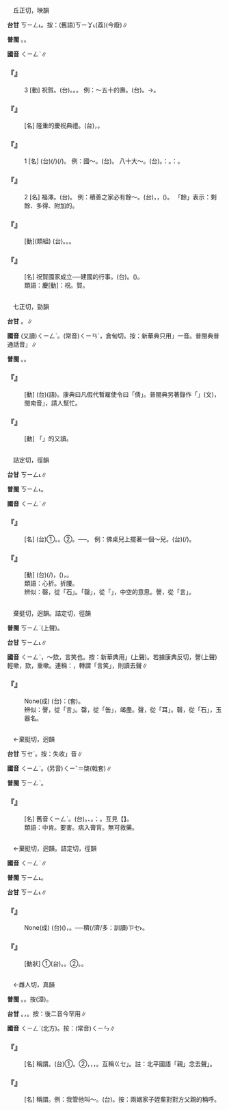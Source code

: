 
=={{ruby|慶|ㄑㄧㄥˋ}}==

　丘正切，映韻

'''台甘''' <rt>ㄎㄧㄥ˪</rt>。按：(舊語)<rt>ㄎㄧㆩ˪</rt>(荔)(今廢)∥

'''普閩''' {{ruby|(文)|ㄎㄧㄥ˪}}。{{ruby|(白)|ㄎㄧㆩ˪}}。

'''國音''' <rt>ㄑㄧㄥˋ</rt>∥

    

==='''『{{ruby|慶|ㄑㄧㄥˋ}}』'''===
:3  [動] 祝賀。(台){{ruby|祝|ㄐㄧㆦㆶ}}{{ruby|賀|ㄏㄜ˫}}。{{ruby|慶|ㄎㄧㄥ˪}}{{ruby|祝|ㄐㄧㆦㆶ}}。{{ruby|慶|ㄎㄧㄥ˪}}{{ruby|賀|ㄏㄜ˫}}。 例：～五十的壽。(台){{ruby|慶|ㄎㄧㄥ˪}}{{ruby|祝|ㄐㄧㆦㆶ}}{{ruby|五|ㆣㆦ˫}}{{ruby|十|ㄗㄚㆴ ͘}}{{ruby|歲|ㄏㄨㆤ˪}}{{ruby|/|ㄏㆤ˪}}{{ruby|丌|ㆤ}}{{ruby|歲|ㄏㄨㆤ˪}}{{ruby|/|ㄏㆤ˪}}{{ruby|壽|ㄒㄧㄨ˫}}。→{{ruby|做|ㄗㄨㆤ˪}}{{ruby|/|ㄗㄜ˪}}{{ruby|五|ㆣㆦ˫}}{{ruby|十|ㄗㄚㆴ ͘}}{{ruby|歲|ㄏㆤ˪}}{{ruby|/|ㄏㄨㆤ˪}}{{ruby|丌|ㆤ}}{{ruby|生|ㄙㆥ}}{{ruby|/|ㄒㆪ}}{{ruby|日|ㄌㄧㆵ ͘}}{{ruby|/|ㆢㄧㆵ ͘}}。
    

==='''『{{ruby|慶|ㄑㄧㄥˋ}}{{ruby|典|ㄉㄧㄢˇ}}』'''===
: [名] 隆重的慶祝典禮。(台){{ruby|盛|ㄒㄧㄥ˫}}{{ruby|大|ㄉㄞ˫}}{{ruby|丌|ㆤ}}{{ruby|慶|ㄎㄧㄥ˪}}{{ruby|祝|ㄐㄧㆦㆶ}}{{ruby|儀|ㆣㄧˊ}}{{ruby|式|ㄒㄧㆤㆶ}}{{ruby|/|ㄒㄧㆵ}}，{{ruby|大|ㄉㄨㄚ˫}}{{ruby|做|ㄗㄨㆤ˪}}{{ruby|/|ㄗㄜ˪}}{{ruby|丌|ㆤ}}{{ruby|典|ㄉㄧㄢˋ}}{{ruby|禮|ㄌㆤˋ}}。
    

==='''『{{ruby|慶|ㄑㄧㄥˋ}}』'''===
:1  [名] (台){{ruby|值|ㄉㄚㆵ ͘}}{{ruby|得|ㄉㄧㆵ}}{{ruby|記|ㄍㄧ˪}}{{ruby|念|ㄌㄧㆰ˫}}{{ruby|祝|ㄐㄧㆦㆶ}}{{ruby|賀|ㄏㄜ˫}}{{ruby|丌|ㆤ}}{{ruby|載|ㄉㄞ˫}}(/{{ruby|戴|ㄉㄞ˪}}){{ruby|事|ㄐㄧ˪}}(/{{ruby|事|ㄉㄞ˫}}{{ruby|情|ㄐㄧ˪}})。 例：國～。(台){{ruby|國|ㄍㆦㆶ}}{{ruby|慶|ㄎㄧㄥ˪}}。 八十大～。(台){{ruby|八|ㄅㄨㆤㆷ}}{{ruby|十|ㄗㄚㆴ ͘}}{{ruby|歲|ㄏㄨㆤ˪}}{{ruby|/|ㄏㆤ˪}}{{ruby|丌|ㆤ}}{{ruby|大|ㄉㄨㄚ˫}}{{ruby|生|ㄒㆪ}}{{ruby|/|ㄙㆥ}}{{ruby|日|ㆢㄧㆵ ͘}}{{ruby|/|ㄌㄧㆵ ͘}}。{{ruby|年|ㄋㄧˊ}}{{ruby|歲|ㄏㄨㆤ˪}}{{ruby|/|ㄏㆤ˪}}{{ruby|七|ㄑㄧㆵ}}{{ruby|十|ㄗㄚㆴ ͘}}{{ruby|叫|ㄍㄧㄜ˪}}{{ruby|做|ㄗㄨㆤ˪}}{{ruby|/|ㄗㄜ˪}}：{{ruby|古|ㄍㆦˋ}}{{ruby|稀|ㄏㄧ}}。{{ruby|古|ㄍㆦˋ}}{{ruby|早|ㄗㄚˋ}}{{ruby|人|ㄌㄤˊ}}{{ruby|講|ㄍㆲˋ}}：{{ruby|七|ㄑㄧㆵ}}{{ruby|十|ㄗㄚㆴ ͘}}{{ruby|古|ㄍㆦˋ}}{{ruby|來|ㄌㄞˊ}}{{ruby|稀|ㄏㄧ}}。
    

==='''『{{ruby|慶|ㄑㄧㄥˋ}}』'''===
:2  [名] 福澤。(台){{ruby|福|ㄏㆦㆶ}}{{ruby|氣|ㄎㄧ˪}}{{ruby|好|ㄏㄜˋ}}{{ruby|運|ㄨㄣ˫}}。 例：積善之家必有餘～。(台){{ruby|行|ㄏㄧㄥˊ}}{{ruby|善|ㄒㄧㄢ˫}}{{ruby|積|ㄐㄧㆤㆶ}}{{ruby|德|ㄉㄧㆤㆶ}}{{ruby|丌|ㆤ}}{{ruby|人|ㄌㄤˊ}}{{ruby|兜|ㄉㄠ}}，{{ruby|日|ㆢㄧㆵ ͘}}{{ruby|/|ㄌㄧㆵ ͘}}{{ruby|後|ㄠ˫}}{{ruby|一|ㄧㆵ}}{{ruby|定|ㄉㄧㄥ˫}}{{ruby|會|ㄨㆤ˫}}{{ruby|有|ㄨ˫}}{{ruby|好|ㄏㄜˋ}}{{ruby|運|ㄨㄣ˫}}，{{ruby|福|ㄏㆦㆶ}}{{ruby|氣|ㄎㄧ˪}}({{ruby|通|ㄊㄤ}}{{ruby|得|ㄉㄧㆵ}}{{ruby|著|ㄉㄧㄜㆷ ͘}})。 「餘」表示：剩餘、多得、附加的。
    

==='''『{{ruby|慶|ㄑㄧㄥˋ}}{{ruby|祝|ㄓㄨˋ}}』'''===
: [動](類組) (台){{ruby|慶|ㄎㄧㄥ˪}}{{ruby|祝|ㄐㄧㆦㆶ}}。{{ruby|慶|ㄎㄧㄥ˪}}{{ruby|賀|ㄏㄜ˫}}。{{ruby|祝|ㄐㄧㆦㆶ}}{{ruby|賀|ㄏㄜ˫}}。
    

==='''『{{ruby|國|ㄍㄨㄛˊ}}{{ruby|慶|ㄑㄧㄥˋ}}』'''===
: [名] 祝賀國家成立──建國的行事。(台){{ruby|國|ㄍㆦㆶ}}{{ruby|慶|ㄎㄧㄥ˪}}。({{ruby|記|ㄍㄧ˪}}{{ruby|念|ㄌㄧㆰ˫}}{{ruby|國|ㄍㆦㆶ}}{{ruby|家|ㄍㄚ}}{{ruby|丌|ㆤ}}{{ruby|生|ㄙㆥ}}{{ruby|/|ㄒㆪ}}{{ruby|日|ㆢㄧㆵ ͘}}{{ruby|/|ㄌㄧㆵ ͘}})。
:類語：慶[動]：祝。賀。
:
    

=={{ruby|倩|ㄑㄧㄥˋ}}==

　七正切，勁韻

'''台甘''' {{ruby|(文)|ㄑㄧㄥ˪}}{{ruby|、|ㄑㄧㄢ˪}}。{{ruby|(語)|ㄑㄧㆩ˪}}∥

'''國音''' (又讀)<rt>ㄑㄧㄥˋ</rt>。(常音)<rt>ㄑㄧㄢˋ</rt>，倉甸切。按：新華典只用{{ruby|「|ㄑㄧㄢˋ}}」一音。普閩典普通話音{{ruby|「|ㄑㄧㄢˋ}}」∥

'''普閩''' {{ruby|(文)|ㄑㄧㄢ˪}}。{{ruby|(語)|ㄑㄧㆩ˪}}。

    

==='''『{{ruby|倩|ㄑㄧㄥˋ}}』'''===
: [動] (台){{ruby|倩|ㄑㄧㆩ˪}}(語)。康典曰凡假代暫雇使令曰「倩」。普閩典另著錄作「{{ruby|掅|ㄑㄧㄥˋ}}」(文)，閩南音{{ruby|「|ㄑㄧㄥ˪}}」，請人幫忙。
    

==='''『{{ruby|倩|ㄑㄧㄥˋ}}{{ruby|<mark>&#xffa51;</mark>|ㄒㄩˋ}}』'''===
: [動] 「{{ruby|倩|ㄑㄧㄢˋ}}{{ruby|<mark>&#xffa51;</mark>|ㄒㄩˋ}}」的又讀。
    

=={{ruby|磬|ㄑㄧㄥˋ}}==

　詰定切，徑韻

'''台甘''' <rt>ㄎㄧㄥ˪</rt>∥

'''普閩''' <rt>ㄎㄧㄥ˪</rt>。

'''國音''' <rt>ㄑㄧㄥˋ</rt>∥

    

==='''『{{ruby|磬|ㄑㄧㄥˋ}}』'''===
: [名] (台)①{{ruby|古|ㄍㆦˋ}}{{ruby|代|ㄉㄞ˫}}{{ruby|用|ㄧㄥ˫}}{{ruby|/|ㄧㆲ˫}}{{ruby|玉|ㆣㄧㆤㆶ ͘}}{{ruby|石|ㄐㄧㄜㆷ ͘}}{{ruby|做|ㄗㄨㆤ˪}}{{ruby|/|ㄗㄜ˪}}{{ruby|丌|ㆤ}}{{ruby|矩|ㄍㄧˋ}}{{ruby|/|ㄍㄨˋ}}{{ruby|形|ㄏㄧㄥˊ}}{{ruby|樂|ㆣㄚㆶ ͘}}{{ruby|器|ㄎㄧ˪}}。{{ruby|像|ㄑㄧㆧ˫}}{{ruby|/|ㄑㄧㆫ˫}}{{ruby|曲|ㄎㄧㆦㆶ}}{{ruby|尺|ㄑㄧㆤㆶ}}{{ruby|→|ㄑㄧㄜㆷ}}。②{{ruby|佛|ㄅㄨㆵ ͘}}{{ruby|教|ㄍㄠ˪}}{{ruby|徒|ㄉㆦˊ}}{{ruby|用|ㄧㆲ˫}}{{ruby|/|ㄧㄥ˫}}{{ruby|丌|ㆤ}}{{ruby|缽|ㄅㄨㄚㆷ}}{{ruby|形|ㄏㄧㄥˊ}}{{ruby|銅|ㄉㄤˊ}}{{ruby|製|ㄗㆤ˪}}{{ruby|打|ㄉㆩˋ}}{{ruby|擊|ㄍㄧㆤㆶ}}{{ruby|樂|ㆣㄚㆶ ͘}}{{ruby|器|ㄎㄧ˪}}。{{ruby|誦|ㄒㄧㆲ˫}}{{ruby|經|ㄍㄧㄥ}}{{ruby|禮|ㄌㆤˋ}}{{ruby|佛|ㄅㄨㆵ ͘}}{{ruby|時|ㄒㄧˊ}}{{ruby|摃|ㄍㆲ˪}}{{ruby|磬|ㄎㄧㄥ˪}}{{ruby|配|ㄆㆤ˪}}{{ruby|/|ㄆㄨㆤ˪}}{{ruby|合|ㄏㄚㆴ ͘}}{{ruby|聲|ㄒㄧㆩ}}{{ruby|調|ㄉㄧㄠ˫}}──{{ruby|擊|ㄍㄧㆤㆶ}}{{ruby|節|ㄐㄧㄚㆵ}}。 例：佛桌兒上擺著一個～兒。(台){{ruby|佛|ㄅㄨㆵ ͘}}{{ruby|桌|ㄉㄜㆷ}}{{ruby|頂|ㄉㄧㄥˋ}}{{ruby|排|ㄅㄞˊ}}(/{{ruby|囥|ㄎㆭ˪}}){{ruby|一|ㄐㄧㆵ ͘}}{{ruby|個|ㆤˊ}}{{ruby|銅|ㄉㄤˊ}}{{ruby|磬|ㄎㄧㄥ˪}}。
    

==='''『{{ruby|磬|ㄑㄧㄥˋ}}{{ruby|折|ㄓㄜˊ}}』'''===
: [動] (台){{ruby|人|ㄌㄤˊ}}{{ruby|身|ㄒㄧㄥ}}{{ruby|軀|ㄎㄨ}}{{ruby|<mark>&#xffad5;</mark>|ㆩ˪}}{{ruby|<mark>&#xffad5;</mark>|ㆩ˪}}(/{{ruby|屈|ㄎㄨㆵ}}{{ruby|身|ㄒㄧㄣ}}){{ruby|像|ㄑㄧㆧ˫}}{{ruby|/|ㄑㄧㆫ˫}}{{ruby|玉|ㆣㄧㆦㆶ ͘}}{{ruby|磬|ㄎㄧㄥ˪}}{{ruby|磬|ㄎㄧㄥ˪}}{{ruby|背|ㄅㄨㆤ˫}}{{ruby|丌|ㆤ}}{{ruby|形|ㄏㄧㄥˊ}}{{ruby|體|ㄊㆤˋ}}，{{ruby|表|ㄅㄧㄠˋ}}{{ruby|示|ㄒㄧ˫}}{{ruby|拘|ㄎㄨ}}{{ruby|謹|ㄍㄧㄣˋ}}({{ruby|謹|ㄍㄧㄣˋ}}{{ruby|慎|ㄒㄧㄣ˫}})，{{ruby|嚴|ㆣㄧㆰˊ}}{{ruby|肅|ㄒㄧㆦㆶ}}。
:類語：心折。折腰。
:
:辨似：磬，從「石」。「罄」，從「{{ruby|缶|ㄈㄨˇ}}」，中空的意思。謦，從「言」。
:
    

=={{ruby|謦|ㄑㄧㄥˋ}}==

　棄挺切，迥韻。詰定切，徑韻

'''普閩''' <rt>ㄎㄧㄥˋ</rt>(上聲)。

'''台甘''' <rt>ㄎㄧㄥ˪</rt>∥

'''國音''' <rt>ㄑㄧㄥˋ</rt>，～欬，言笑也。按：新華典用{{ruby|「|ㄑㄧㄥˇ}}」(上聲)。若據康典反切，謦(上聲)輕嗽，欬，重嗽。連稱：{{ruby|謦|ㄑㄧㄥˋ}}{{ruby|欬|ㄎㄞˋ}}，轉謂「言笑」，則讀去聲∥

    

==='''『{{ruby|親|ㄑㄧㄣ}}{{ruby|聆|ㄌㄧㄥˊ}}{{ruby|謦|ㄑㄧㄥˋ}}{{ruby|欬|ㄎㄞˋ}}』'''===
: None(成) (台){{ruby|比|ㄅㄧˋ}}{{ruby|喻|ㆡㄨ˫}}{{ruby|/|ㄌㄨ˫}}：{{ruby|曾|ㆠㄚㆵ}}{{ruby|去|ㄎㄧ˪}}{{ruby|直|ㄉㄧㆵ ͘}}{{ruby|接|ㄐㄧㄚㆴ}}{{ruby|見|ㄍㆪ˪}}{{ruby|面|ㆠㄧㄣ˫}}{{ruby|受|ㄒㄧㄨ˫}}{{ruby|指|ㄐㄧˋ}}{{ruby|教|ㄍㄠ˪}}(套)。
:辨似：謦，從「言」。罄，從「缶」，竭盡。聲，從「耳」。磬，從「石」，玉器名。
:
    

=={{ruby|綮|ㄑㄧㄥˋ}}==

　←棄挺切，迥韻

'''台甘''' <rt>ㄎㆤˋ</rt>。按：失收{{ruby|「|ㄎㄧㄥˋ}}」音∥

'''國音''' <rt>ㄑㄧㄥˋ</rt>。(另音)<rt>ㄑㄧˇ</rt>＝棨(戟套)∥

'''普閩''' <rt>ㄎㄧㄥˋ</rt>。

    

==='''『{{ruby|肯|ㄎㄣˇ}}{{ruby|綮|ㄑㄧㄥˋ}}』'''===
: [名] 舊音{{ruby|：|ㄎㄞˇ}}<rt>ㄑㄧㄥˋ</rt>。(台){{ruby|肯|ㄎㄢˋ}}{{ruby|綮|ㄎㄧㄥ˪}}。{{ruby|肋|ㄌㄧㆤㆶ ͘}}{{ruby|肉|ㆠㄚㆷ}}、{{ruby|相|ㄒㄧㄜ}}{{ruby|/|ㄙㆩ}}{{ruby|粘|ㄌㄧㆰˊ}}{{ruby|丌|ㆤ}}{{ruby|所|ㄙㆦˋ}}{{ruby|/|ㄙㆤˋ}}{{ruby|在|ㄗㄞ˫}}。{{ruby|比|ㄅㄧˋ}}{{ruby|喻|ㄌㄨ˫}}{{ruby|/|ㆡㄨ˫}}：{{ruby|要|ㄧㄠˋ}}{{ruby|緊|ㄍㄧㄣˋ}}{{ruby|丌|ㆤ}}{{ruby|所|ㄙㆦˋ}}{{ruby|在|ㄗㄞ˫}}。互見【{{ruby|肯|ㄎㄞˇ}}{{ruby|綮|ㄑㄧㄥˋ}}】。
:類語：中肯。要害。病入膏肓。無可救藥。
:
    

=={{ruby|罄|ㄑㄧㄥˋ}}==

　←棄挺切，迥韻。詰定切，徑韻

'''國音''' <rt>ㄑㄧㄥˋ</rt>∥

'''普閩''' <rt>ㄎㄧㄥ˪</rt>。

'''台甘''' <rt>ㄎㄧㄥ˪</rt>∥

    

==='''『{{ruby|罄|ㄑㄧㄥˋ}}{{ruby|竹|ㄓㄨˊ}}{{ruby|難|ㄋㄢˊ}}{{ruby|書|ㄕㄨ}}』'''===
: None(成) (台){{ruby|用|ㄧㆲ˫}}{{ruby|/|ㄧㄥ˫}}{{ruby|盡|ㄐㄧㄣ˫}}({{ruby|南|ㄌㆰˊ}}{{ruby|山|ㄙㄢ}}{{ruby|丌|ㆤ}}){{ruby|竹|ㄉㄧㆤㆶ}}{{ruby|來|ㄌㄞˊ}}{{ruby|寫|ㄒㄧㄚˋ}}{{ruby|伊|ㄧ}}{{ruby|丌|ㆤ}}{{ruby|罪|ㄗㄨㆤ˫}}{{ruby|狀|ㄗㆭ˫}}，{{ruby|亦|ㄧㄚㆷ ͘}}{{ruby|寫|ㄒㄧㄚˋ}}{{ruby|<mark>&#xffa45;</mark>|ㆠㆤ˫}}{{ruby|/|ㆠㄨㆤ˫}}{{ruby|了|ㄌㄧㄠˋ}}。──{{ruby|形|ㄏㄧㄥˊ}}{{ruby|容|ㄧㆲˊ}}{{ruby|罪|ㄗㄨㆤ˫}}{{ruby|名|ㄇㄧㄚˊ}}{{ruby|真|ㄐㄧㄣ}}穧(/濟/多：訓讀)<rt>ㄗㆤ˫</rt>{{ruby|/|ㄗㄨㆤ˫}}。
    

==='''『{{ruby|罄|ㄑㄧㄥˋ}}』'''===
: [動狀] ①(台){{ruby|器|ㄎㄧ˪}}{{ruby|物|ㆠㄨㆵ ͘}}{{ruby|內|ㄌㄞ˫}}{{ruby|面|ㆠㄧㄣ˫}}{{ruby|空|ㄎㄤ}}{{ruby|空|ㄎㄤ}}。{{ruby|空|ㄎㄤ}}{{ruby|腹|ㄅㄚㆶ}}。②{{ruby|用|ㄧㆲ˫}}{{ruby|/|ㄧㄥ˫}}{{ruby|盡|ㄐㄧㄣ˫}}。{{ruby|用|ㄧㆲ˫}}{{ruby|/|ㄧㄥ˫}}{{ruby|了|ㄌㄧㄠˋ}}{{ruby|了|ㄌㄧㄠˋ}}。
    

=={{ruby|親|ㄑㄧㄥˋ}}==

　←雌人切，真韻

'''普閩''' {{ruby|(文)|ㄑㄧㄣ}}。{{ruby|(白)|ㄑㆪ}}。按{{ruby|：|ㄘㆥ}}(漳)。

'''台甘''' {{ruby|(文)|ㄑㄧㄣ}}。{{ruby|(語)|ㄑㆪ}}，{{ruby|親|ㄑㆪ}}{{ruby|姆|ㆬˋ}}{{ruby|。|ㄒㄧㄣ}}{{ruby|，|ㄑㄧㄥ}}。按：後二音今罕用∥

'''國音''' <rt>ㄑㄧㄥˋ</rt>(北方)。按：(常音)<rt>ㄑㄧㄣ</rt>∥

    

==='''『{{ruby|親|ㄑㄧㄥˋ}}{{ruby|家|·ㄐㄧㄚ}}』'''===
: [名] 稱謂。(台)①{{ruby|因|ㄧㄣ}}{{ruby|男|ㄌㆰˊ}}{{ruby|女|ㄌㄨˋ}}{{ruby|/|ㄌㄧˋ}}{{ruby|婚|ㄏㄨㄣ}}{{ruby|姻|ㄧㄣ}}{{ruby|關|ㄍㄨㄢ}}{{ruby|係|ㄏㆤ˫}}{{ruby|而|ㄌㄧˊ}}{{ruby|/|ㆢㄧˊ}}{{ruby|形|ㄏㄧㄥˊ}}{{ruby|成|ㄒㄧㄥˊ}}{{ruby|丌|ㆤ}}{{ruby|姻|ㄧㄣ}}{{ruby|戚|ㄑㄧㆤㆶ}}{{ruby|關|ㄍㄨㄢ}}{{ruby|係|ㄏㆤ˫}}。②{{ruby|稱|ㄑㄧㄥ}}{{ruby|呼|ㄏㆦ}}{{ruby|後|ㄏㄠ˫}}{{ruby|生|ㄙㆥ}}{{ruby|/|ㄒㆪ}}{{ruby|丌|ㆤ}}{{ruby|丈|ㄉㄧㆧ˫}}{{ruby|/|ㄉㄧㆫ˫}}{{ruby|人|ㄌㄤˊ}}，{{ruby|丈|ㄉㄧㆧ˫}}{{ruby|/|ㄉㄧㆫ˫}}{{ruby|姆|ㆬˋ}}，{{ruby|查|ㄗㄚ}}{{ruby|某|ㆠㆦˋ}}{{ruby|囝|ㄍㆩˋ}}{{ruby|/|ㄍㄧㆩˋ}}{{ruby|丌|ㆤ}}{{ruby|大|ㄉㄚ}}{{ruby|家|ㄍㆤ}}，{{ruby|大|ㄉㄚ}}{{ruby|官|ㄍㄨㆩ}}。互稱{{ruby|「|ㄑㄧㄣ}}<rt>ㄍㆤ</rt>」。註：北平國語「親」念去聲{{ruby|「|ㄑㄧㄥˋ}}」。
    

==='''『{{ruby|親|ㄑㄧㄥˋ}}{{ruby|爹|ㄉㄧㄝ}}』'''===
: [名] 稱謂。例：我管他叫～。(台){{ruby|我|ㆣㄨㄚˋ}}{{ruby|稱|ㄑㄧㄥ}}{{ruby|呼|ㄏㆦ}}{{ruby|伊|ㄧ}}{{ruby|叫|ㄍㄧㄜ˪}}{{ruby|做|ㄗㄨㆤ˪}}{{ruby|/|ㄗㄜ˪}}{{ruby|親|ㄑㄧㄣ}}{{ruby|家|ㄍㆤ}}。按：兩姻家子姪輩對對方父親的稱呼。
    
